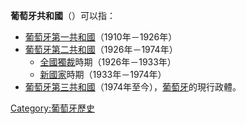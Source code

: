 '''葡萄牙共和國'''（{{lang-pt|República Portuguesa}}）可以指：
* [[葡萄牙第一共和國|葡萄牙第一共和國]]（1910年－1926年）
* [[葡萄牙第二共和國|葡萄牙第二共和國]]（1926年－1974年）
** [[全國獨裁|全國獨裁]]時期（1926年－1933年）
** [[新國家_(葡萄牙)|新國家]]時期（1933年－1974年）
* [[葡萄牙第三共和國|葡萄牙第三共和國]]（1974年至今），[[葡萄牙|葡萄牙]]的現行政體。

{{Disambig|Cat=六字组织机构消歧义}}
[[Category:葡萄牙歷史|Category:葡萄牙歷史]]